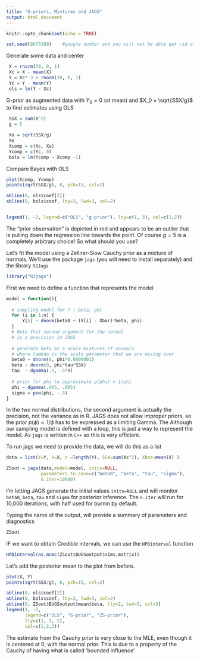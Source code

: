 ```yaml
---
title: "G-priors, Mixtures and JAGS"
output: html_document
---
```


```r
knitr::opts_chunk$set(echo = TRUE)
```

```r
set.seed(8675309)    #google number and you will not be able get rid of this for the rest of the day
```

Generate some data and center
```r
 X = rnorm(30, 0, 1)
 Xc = X - mean(X)
 Y = Xc* 3 + rnorm(30, 0, 1)
 Yc = Y - mean(Y)
 ols = lm(Y ~ Xc)  
```
 
 
G-prior as augmented data with $Y_0 = 0$ (at mean) and $X_0 = \sqrt{SSX/g}$ to find estimates using OLS

```r
 SSX = sum(X^2)
 g = 5

 Xo = sqrt(SSX/g)
 Xo
 Xcomp = c(Xc, Xo)
 Ycomp = c(Yc, 0)
 bols = lm(Ycomp ~ Xcomp -1)
```

Compare Bayes with OLS
```r
plot(Xcomp, Ycomp)
points(sqrt(SSX/g), 0, pch=15, col=2)

abline(0, ols$coef[2])
abline(0, bols$coef, lty=3, lwd=3, col=2)


legend(1, -2, legend=c("OLS", "g-prior"), lty=c(1, 3), col=c(1,2))
```

The "prior observation" is depicted in red and appears to be an outlier that is pulling down the regression line towards the point.  Of course $g = 5$ is a completely arbitrary choice!  So what should you use?

Let's fit the model using a Zellner-Siow Cauchy prior as a mixture of normals.   We'll use the package `jags` (you will need to install separately) and the library `R2Jags`

```r
library("R2jags")

```

First we need to define a function that represents the model
```r
model = function(){
  
  # sampling model for Y | beta, phi 
  for (i in 1:n) {
      Y[i] ~ dnorm(beta0 + (X[i] - Xbar)*beta, phi)
  }
  # Note that second argument for the normal
  # is a precision in JAGS
  
  # generate beta as a scale mixtures of normals
  # where lambda is the scale parameter that we are mixing over
  beta0 ~ dnorm(0, phi*0.0000001)
  beta ~ dnorm(0, phi*tau*SSX)
  tau  ~ dgamma(.5, .5*n)
  
  # prior for phi to approximate p(phi) = 1/phi
  phi ~ dgamma(.005, .005)
  sigma = pow(phi, -.5)
}
```

In the two normal distributions, the second argument is actually the precision, not the variance as in R.  JAGS does not allow improper priors, so the prior $p(\phi) \propto 1/\phi$ has to be expressed as a limiting Gamma.   The
Although our sampling model is defined with a loop, this is just a way to represent the model.  As `jags` is written in `C++` so this is very efficient.   

To run jags we need to provide the data, we will do this as a list
```r
data = list(Y=Y, X=X, n =length(Y), SSX=sum(Xc^2), Xbar=mean(X) )

ZSout = jags(data,model=model, inits=NULL,    
             parameters.to.save=c("beta0", "beta", "tau", "sigma"), 
             n.iter=10000)
```

I'm letting JAGS generate the initial values `inits=NULL` and will monitor `beta0`, `beta`, `tau` and `sigma` for posterior inference. The `n.iter` will run for 10,000 iterations, with half used for burnin by default.

Typing the name of the output, will provide a summary of parameters and diagnostics
```r
ZSout
```

IF we want to obtain Credible intervals, we can use the `HPDinterval` function

```r
HPDinterval(as.mcmc(ZSout$BUGSoutput$sims.matrix))
```


Let's add the posterior mean to the plot from before.
```r
plot(X, Y)
points(sqrt(SSX/g), 0, pch=15, col=2)

abline(0, ols$coef[2])
abline(0, bols$coef, lty=3, lwd=3, col=2)
abline(0, ZSout$BUGSoutput$mean$beta, lty=2, lwd=3, col=3)
legend(1, -2, 
       legend=c("OLS", "G-prior", "ZS-prior"), 
       lty=c(1, 3, 2), 
       col=c(1,2,3))

```


The estimate from the Cauchy prior is very close to the MLE, even though it is centered at 0, with the normal prior.  This is due to a property of the Cauchy of having what is called 'bounded influence'.

